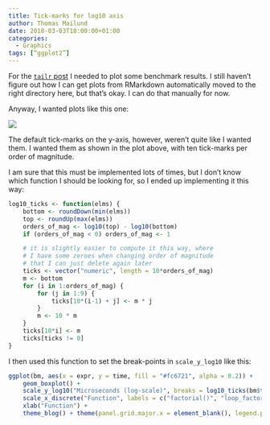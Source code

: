 ```yaml
---
title: Tick-marks for log10 axis
author: Thomas Mailund
date: 2018-03-03T18:00:00+01:00
categories:
  - Graphics
tags: [“ggplot2”]
---
```


For the [`tailr` post](https://mailund.github.io/r-programmer-blog/2018/03/02/tailr--tail-recursion-optimisation/) I needed to plot some benchmark results. I still haven't figure out how I can get plots from RMarkdown automatically moved to the right directory here, but that’s okay. I can do that manually for now.

Anyway, I wanted plots like this one:

![](https://mailund.github.io/r-programmer-blog/images/2018-03-02-tailr-tail-recursion-optimisation-in-r-llength-running-time.png)

The default tick-marks on the y-axis, however, weren’t quite like I wanted them. I wanted them as shown in the plot above, with ten tick-marks per order of magnitude.

I am sure that this must be implemented lots of times, but I don’t know which function I should be looking for, so I ended up implementing it this way:

```r
log10_ticks <- function(elms) {
    bottom <- roundDown(min(elms))
    top <- roundUp(max(elms))
    orders_of_mag <- log10(top) - log10(bottom)
    if (orders_of_mag < 0) orders_of_mag <- 1

    # it is slightly easier to compute it this way, where
    # I have some zeroes when changing order of magnitude
    # that I can just delete again later
    ticks <- vector("numeric", length = 10*orders_of_mag)
    m <- bottom
    for (i in 1:orders_of_mag) {
        for (j in 1:9) {
            ticks[10*(i-1) + j] <- m * j
        }
        m <- 10 * m
    }
    ticks[10*i] <- m
    ticks[ticks != 0]
}
```

I then used this function to set the break-points in `scale_y_log10` like this:

```r
ggplot(bm, aes(x = expr, y = time, fill = "#fc6721", alpha = 0.2)) +
    geom_boxplot() +
    scale_y_log10("Microseconds (log-scale)", breaks = log10_ticks(bm$time)) +
    scale_x_discrete("Function", labels = c("factorial()", "loop_factorial()", "tr_factorial()")) +
    xlab("Function") +
    theme_blog() + theme(panel.grid.major.x = element_blank(), legend.position = "none")
```